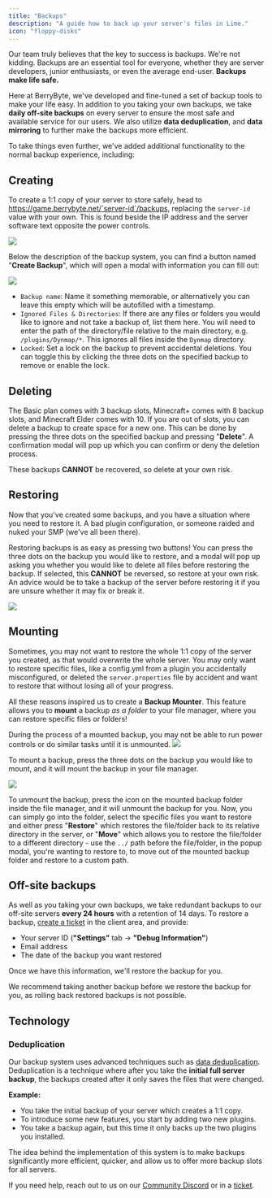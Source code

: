 ---
title: "Backups"
description: "A guide how to back up your server's files in Lime."
icon: "floppy-disks"
---

Our team truly believes that the key to success is backups. We're not kidding.
Backups are an essential tool for everyone, whether they are server developers,
junior enthusiasts, or even the average end-user. **Backups make life safe.**

Here at BerryByte, we've developed and fine-tuned a set of backup tools to make
your life easy. In addition to you taking your own backups, we take **daily
off-site backups** on every server to ensure the most safe and available service for our
users. We also utilize **data deduplication**, and **data mirroring** to further make
the backups more efficient.

To take things even further, we've added additional functionality to the normal
backup experience, including:

## Creating

To create a 1:1 copy of your server to store safely, head to
https://game.berrybyte.net/`server-id`/backups, replacing the `server-id` value
with your own. This is found beside the IP address and the server software text
opposite the power controls.

<Frame>
  <img src="/images/panel/backups.png" />
</Frame>

Below the description of the backup system, you can find a button named "**Create
Backup**", which will open a modal with information you can fill out:

<Frame>
  <img src="/images/panel/backups-2.png" />
</Frame>

- `Backup name`: Name it something memorable, or alternatively you can leave
  this empty which will be autofilled with a timestamp.
- `Ignored Files & Directories`: If there are any files or folders you would
  like to ignore and not take a backup of, list them here. You will need to
  enter the path of the directory/file relative to the main directory, e.g.
  `/plugins/Dynmap/*`. This ignores all files inside the `Dynmap` directory.
- `Locked`: Set a lock on the backup to prevent accidental deletions. You can
  toggle this by clicking the three dots on the specified backup to remove or
  enable the lock.

## Deleting

The Basic plan comes with 3 backup slots, Minecraft+ comes with 8 backup slots,
and Minecraft Elder comes with 10. If you are out of slots, you can delete a
backup to create space for a new one. This can be done by pressing the three
dots on the specified backup and pressing "**Delete**". A confirmation modal will
pop up which you can confirm or deny the deletion process. 

<Warning>These backups **CANNOT** be recovered, so delete at your own risk.</Warning>

## Restoring

Now that you've created some backups, and you have a situation where you need to
restore it. A bad plugin configuration, or someone raided and nuked your SMP
(we've all been there).

Restoring backups is as easy as pressing two buttons! You can press the three
dots on the backup you would like to restore, and a modal will pop up asking you
whether you would like to delete all files before restoring the backup. If
selected, this **CANNOT** be reversed, so restore at your own risk. An advice
would be to take a backup of the server before restoring it if you are unsure
whether it may fix or break it.

<Frame>
  <img src="/images/panel/backups-3.png" />
</Frame>

## Mounting

Sometimes, you may not want to restore the whole 1:1 copy of the server you
created, as that would overwrite the whole server. You may only want to restore
specific files, like a config.yml from a plugin you accidentally misconfigured,
or deleted the `server.properties` file by accident and want to restore that
without losing all of your progress.

All these reasons inspired us to create a **Backup Mounter**. This feature
allows you to **mount** a backup _as a folder_ to your file manager, where you
can restore specific files or folders!

<Warning>
  During the process of a mounted backup, you may not be able to run power
  controls or do similar tasks until it is unmounted.
</Warning>

<Frame>
  <img src="/images/panel/backups-4.png" />
</Frame>

To mount a backup, press the three dots on the backup you would like to mount,
and it will mount the backup in your file manager.

<Frame>
  <img src="/images/panel/backups-5.png" />
</Frame>

To unmount the backup, press the icon on the mounted backup folder inside the
file manager, and it will unmount the backup for you. Now, you can simply go
into the folder, select the specific files you want to restore and either press
"**Restore**" which restores the file/folder back to its relative directory in the
server, or "**Move**" which allows you to restore the file/folder to a different
directory - use the `../` path before the file/folder, in the popup modal,
you're wanting to restore to, to move out of the mounted backup folder and
restore to a custom path.

## Off-site backups

As well as you taking your own backups, we take redundant backups to our
off-site servers **every 24 hours** with a retention of 14 days. To restore a backup,
[create a ticket](https://berrybyte.net/ticket) in the client area, and provide:

- Your server ID (**"Settings"** tab -> **"Debug Information"**)
- Email address
- The date of the backup you want restored

Once we have this information, we'll restore the backup for you.

<Warning>
  We recommend taking another backup before we restore the backup for you, as
  rolling back restored backups is not possible.
</Warning>


## Technology

### Deduplication

Our backup system uses advanced techniques such as
[data deduplication](https://en.wikipedia.org/wiki/Data_deduplication).<br/>
Deduplication is a technique where after you take the **initial full server
backup**, the backups created after it only saves the files that were changed.

**Example:**

- You take the initial backup of your server which creates a 1:1 copy.
- To introduce some new features, you start by adding two new plugins.
- You take a backup again, but this time it only backs up the two plugins you
  installed.

The idea behind the implementation of this system is to make backups significantly more efficient, quicker, and allow us to offer more backup slots for all servers.

If you need help, reach out to us on our [Community Discord](https://berrybyte.net/discord) or in a [ticket](https://berrybyte.net/ticket). 